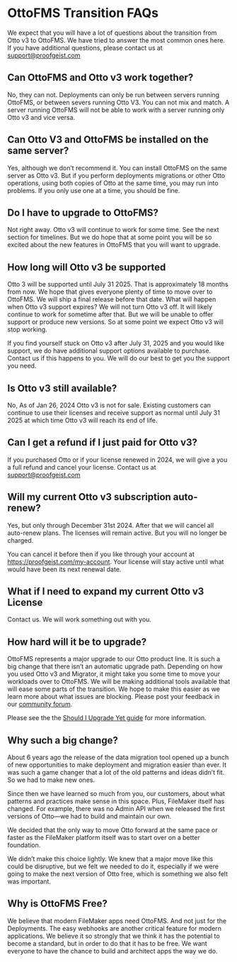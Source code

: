 # OttoFMS Transition FAQs

We expect that you will have a lot of questions about the transition from Otto v3 to OttoFMS. We have tried to answer the most common ones here. If you have additional questions, please contact us at support@proofgeist.com

## Can OttoFMS and Otto v3 work together?

No, they can not. Deployments can only be run between servers running OttoFMS, or between severs running Otto V3. You can not mix and match. A server running OttoFMS will not be able to work with a server running only Otto v3 and vice versa.

## Can Otto V3 and OttoFMS be installed on the same server?

Yes, although we don’t recommend it. You can install OttoFMS on the same server as Otto v3. But if you perform deployments migrations or other Otto operations, using both copies of Otto at the same time, you may run into problems. If you only use one at a time, you should be fine.

## Do I have to upgrade to OttoFMS?

Not right away. Otto v3 will continue to work for some time. See the next section for timelines. But we do hope that at some point you will be so excited about the new features in OttoFMS that you will want to upgrade.

## How long will Otto v3 be supported

Otto 3 will be supported until July 31 2025. That is approximately 18 months from now. We hope that gives everyone plenty of time to move over to OttoFMS. We will ship a final release before that date.
What will happen when Otto v3 support expires?
We will not turn Otto v3 off. It will likely continue to work for sometime after that. But we will be unable to offer support or produce new versions. So at some point we expect Otto v3 will stop working.

If you find yourself stuck on Otto v3 after July 31, 2025 and you would like support, we do have additional support options available to purchase. Contact us if this happens to you. We will do our best to get you the support you need.

## Is Otto v3 still available?

No, As of Jan 26, 2024 Otto v3 is not for sale. Existing customers can continue to use their licenses and receive support as normal until July 31 2025 at which time Otto v3 will reach its end of life.

## Can I get a refund if I just paid for Otto v3?

If you purchased Otto or if your license renewed in 2024, we will give a you a full refund and cancel your license. Contact us at support@proofgeist.com

## Will my current Otto v3 subscription auto-renew?

Yes, but only through December 31st 2024. After that we will cancel all auto-renew plans. The licenses will remain active. But you will no longer be charged.

You can cancel it before then if you like through your account at https://proofgeist.com/my-account. Your license will stay active until what would have been its next renewal date.

## What if I need to expand my current Otto v3 License

Contact us. We will work something out with you.

## How hard will it be to upgrade?

OttoFMS represents a major upgrade to our Otto product line. It is such a big change that there isn’t an automatic upgrade path. Depending on how you used Otto v3 and Migrator, it might take you some time to move your workloads over to OttoFMS. We will be making additional tools available that will ease some parts of the transition. We hope to make this easier as we learn more about what issues are blocking. Please post your feedback in our [community forum](https://community.proofgeist.com/).

Please see the the [Should I Upgrade Yet guide](/otto3/should-i-upgrade-yet) for more information.

## Why such a big change?

About 6 years ago the release of the data migration tool opened up a bunch of new opportunities to make deployment and migration easier than ever. It was such a game changer that a lot of the old patterns and ideas didn’t fit. So we had to make new ones.

Since then we have learned so much from you, our customers, about what patterns and practices make sense in this space. Plus, FileMaker itself has changed. For example, there was no Admin API when we released the first versions of Otto—we had to build and maintain our own.

We decided that the only way to move Otto forward at the same pace or faster as the FileMaker platform itself was to start over on a better foundation.

We didn’t make this choice lightly. We knew that a major move like this could be disruptive, but we felt we needed to do it, especially if we were going to make the next version of Otto free, which is something we also felt was important.

## Why is OttoFMS Free?

We believe that modern FileMaker apps need OttoFMS. And not just for the Deployments. The easy webhooks are another critical feature for modern applications. We believe it so strongly that we think it has the potential to become a standard, but in order to do that it has to be free. We want everyone to have the chance to build and architect apps the way we do.
